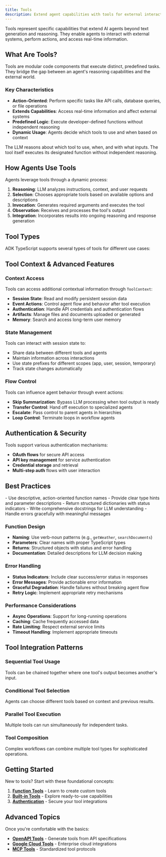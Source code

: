 ```yaml
---
title: Tools
description: Extend agent capabilities with tools for external interactions and actions
---
```



Tools represent specific capabilities that extend AI agents beyond text generation and reasoning. They enable agents to interact with external systems, perform actions, and access real-time information.

## What Are Tools?

Tools are modular code components that execute distinct, predefined tasks. They bridge the gap between an agent's reasoning capabilities and the external world.

### Key Characteristics

- **Action-Oriented**: Perform specific tasks like API calls, database queries, or file operations
- **Extends Capabilities**: Access real-time information and affect external systems
- **Predefined Logic**: Execute developer-defined functions without independent reasoning
- **Dynamic Usage**: Agents decide which tools to use and when based on context

<Callout type="info" title="Agent vs Tool Responsibilities">
The LLM reasons about which tool to use, when, and with what inputs. The tool itself executes its designated function without independent reasoning.
</Callout>

## How Agents Use Tools

Agents leverage tools through a dynamic process:

1. **Reasoning**: LLM analyzes instructions, context, and user requests
2. **Selection**: Chooses appropriate tools based on available options and descriptions
3. **Invocation**: Generates required arguments and executes the tool
4. **Observation**: Receives and processes the tool's output
5. **Integration**: Incorporates results into ongoing reasoning and response generation

## Tool Types

ADK TypeScript supports several types of tools for different use cases:

<Cards>
  <Card
    title="🔧 Function Tools"
    description="Custom tools created for your specific application needs"
    href="/docs/framework/tools/function-tools"
  />

  <Card
    title="⚡ Built-in Tools"
    description="Ready-to-use tools for search, file operations, and user interaction"
    href="/docs/framework/tools/built-in-tools"
  />

  <Card
    title="🔌 MCP Tools"
    description="Model Context Protocol tools for standardized integrations"
    href="/docs/framework/tools/mcp-tools"
  />

  <Card
    title="🌐 Third-Party Tools"
    description="Manual integration patterns for external libraries and frameworks"
    href="/docs/framework/tools/third-party-tools"
  />

  <Card
    title="📊 OpenAPI Tools"
    description="Manual tool creation for REST API integration using OpenAPI specs"
    href="/docs/framework/tools/openapi-tools"
  />

  <Card
    title="☁️ Google Cloud Tools"
    description="Authentication patterns and integration for Google Cloud services"
    href="/docs/framework/tools/google-cloud-tools"
  />
</Cards>

## Tool Context & Advanced Features

### Context Access

Tools can access additional contextual information through `ToolContext`:

- **Session State**: Read and modify persistent session data
- **Event Actions**: Control agent flow and behavior after tool execution
- **Authentication**: Handle API credentials and authentication flows
- **Artifacts**: Manage files and documents uploaded or generated
- **Memory**: Search and access long-term user memory

### State Management

Tools can interact with session state to:

- Share data between different tools and agents
- Maintain information across interactions
- Use state prefixes for different scopes (app, user, session, temporary)
- Track state changes automatically

### Flow Control

Tools can influence agent behavior through event actions:

- **Skip Summarization**: Bypass LLM processing when tool output is ready
- **Transfer Control**: Hand off execution to specialized agents
- **Escalate**: Pass control to parent agents in hierarchies
- **Loop Control**: Terminate loops in workflow agents

## Authentication & Security

<Cards>
  <Card
    title="🔐 Authentication"
    description="Secure access to external APIs and services"
    href="/docs/framework/tools/authentication"
  />
</Cards>

Tools support various authentication mechanisms:

- **OAuth flows** for secure API access
- **API key management** for service authentication
- **Credential storage** and retrieval
- **Multi-step auth** flows with user interaction

## Best Practices

<Callout type="warn" title="Tool Design Guidelines">
- Use descriptive, action-oriented function names
- Provide clear type hints and parameter descriptions
- Return structured dictionaries with status indicators
- Write comprehensive docstrings for LLM understanding
- Handle errors gracefully with meaningful messages
</Callout>

### Function Design

- **Naming**: Use verb-noun patterns (e.g., `getWeather`, `searchDocuments`)
- **Parameters**: Clear names with proper TypeScript types
- **Returns**: Structured objects with status and error handling
- **Documentation**: Detailed descriptions for LLM decision making

### Error Handling

- **Status Indicators**: Include clear success/error status in responses
- **Error Messages**: Provide actionable error information
- **Graceful Degradation**: Handle failures without breaking agent flow
- **Retry Logic**: Implement appropriate retry mechanisms

### Performance Considerations

- **Async Operations**: Support for long-running operations
- **Caching**: Cache frequently accessed data
- **Rate Limiting**: Respect external service limits
- **Timeout Handling**: Implement appropriate timeouts

## Tool Integration Patterns

### Sequential Tool Usage

Tools can be chained together where one tool's output becomes another's input.

### Conditional Tool Selection

Agents can choose different tools based on context and previous results.

### Parallel Tool Execution

Multiple tools can run simultaneously for independent tasks.

### Tool Composition

Complex workflows can combine multiple tool types for sophisticated operations.

## Getting Started

New to tools? Start with these foundational concepts:

1. **[Function Tools](/docs/framework/tools/function-tools)** - Learn to create custom tools
2. **[Built-in Tools](/docs/framework/tools/built-in-tools)** - Explore ready-to-use capabilities
3. **[Authentication](/docs/framework/tools/authentication)** - Secure your tool integrations

## Advanced Topics

Once you're comfortable with the basics:

- **[OpenAPI Tools](/docs/framework/tools/openapi-tools)** - Generate tools from API specifications
- **[Google Cloud Tools](/docs/framework/tools/google-cloud-tools)** - Enterprise cloud integrations
- **[MCP Tools](/docs/framework/tools/mcp-tools)** - Standardized tool protocols